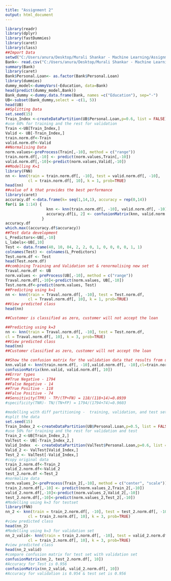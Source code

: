 ---
title: "Assignment 2"
output: html_document
---
```{r}
library(readr)
library(dplyr)
library(fastDummies)
library(caret)
library(class)
##Import Data
setwd("C:/Users/anura/Desktop/Murali Shankar - Machine Learning/Assignment 2")
Bank<- read.csv("C:/Users/anura/Desktop/Murali Shankar - Machine Learning/Assignment 2/UniversalBank.csv")
summary(Bank)
library(caret)
Bank$Personal.Loan<- as.factor(Bank$Personal.Loan)
library(dummies)
dummy_model<-dummyVars(~Education, data=Bank)
head(predict(dummy_model,Bank))
Bank_dummy <-dummy.data.frame(Bank, names =c("Education"), sep="-")
UB<-subset(Bank_dummy,select = -c(1, 5))
head(UB)
##Splitting Data
set.seed(15)
Train_Index <-createDataPartition(UB$Personal.Loan,p=0.6, list = FALSE)
#use 60% for training and the rest for validation
Train <-UB[Train_Index,]
Valid <- UB[-Train_Index,]
train.norm.df<-Train
valid.norm.df<-Valid
##Normalising Data
norm.values<-preProcess(Train[,-10], method = c("range"))
train.norm.df[,-10] <- predict(norm.values,Train[,-10])
valid.norm.df[,-10]<-predict(norm.values,Valid[,-10])
##Modelling K=1
library(FNN)
nn <- knn(train = train.norm.df[, -10], test = valid.norm.df[, -10], 
          cl = train.norm.df[, 10], k = 1, prob=TRUE)
head(nn)
##value of k that provides the best performance
library(caret)
accuracy.df <-data.frame(k= seq(1,14,1), accuracy = rep(0,14))
for(i in 1:14) {
                  knn <- knn(train.norm.df[, -10], valid.norm.df[, -10], cl = train.norm.df[, 10], k = i)
                  accuracy.df[i, 2] <- confusionMatrix(knn, valid.norm.df[, 10])$overall[1] 
                }
accuracy.df
which.max((accuracy.df$accuracy))
##Test data development
L_Predictors<-UB[,-10]
L_labels<-UB[,10]
Test <- data.frame(40, 10, 84, 2, 2, 0, 1, 0, 0, 0, 0, 1, 1)
colnames(Test) <- colnames(L_Predictors)
Test.norm.df <- Test
head(Test.norm.df)
##combining Training and Validation set & renormalising new set
Traval.norm.df <- UB
norm.values <- preProcess(UB[,-10], method = c("range"))
Traval.norm.df[,-10]<-predict(norm.values, UB[,-10])
Test.norm.df<-predict(norm.values, Test)
##Predicting using k=1
nn <- knn(train = Traval.norm.df[, -10], test = Test.norm.df, 
          cl = Traval.norm.df[, 10], k = 1, prob=TRUE)
##View predicted class
head(nn)

##Customer is classified as zero, customer will not accept the loan

##Predicting using k=3
nn <- knn(train = Traval.norm.df[, -10], test = Test.norm.df, 
cl = Traval.norm.df[, 10], k = 3, prob=TRUE)
##View predicted class
head(nn)
##Customer classified as zero, customer will not accept the loan

##Show the confusion matrix for the validation data that results from using the best k.
knn.valid <- knn(train.norm.df[, -10],valid.norm.df[, -10],cl=train.norm.df[, 10],k=3,prob = 0.5)
confusionMatrix(knn.valid, valid.norm.df[, 10])
##Error types 
##True Negative - 1794
##False Negative - 14
##True Positive - 118
##False Positive - 74
##Sensitivity(TPR) - TP/(TP+FN) = 118/(118+14)=0.8939
#specificity(TNR)- TN/(TN+FP) = 1794/(1794+74)=0.9603

#modelling with diff partitioning -  training, validation, and test sets (50% : 30% : 20%)
#split the data 
set.seed(15)
Train_Index_2 <-createDataPartition(UB$Personal.Loan,p=0.5, list = FALSE)
#use 50% for training and the rest for validation and test
Train_2 <-UB[Train_Index_2,]
ValTest <- UB[-Train_Index_2,]
Valid_Index  <- createDataPartition(ValTest$Personal.Loan,p=0.6, list = FALSE)
Valid_2 <- ValTest[Valid_Index,]
Test_2 <- ValTest[-Valid_Index,]
#copy original data
train_2.norm.df<-Train_2
valid_2.norm.df<-Valid_2
test_2.norm.df <-Test_2
#normalize data
norm.values_2<-preProcess(Train_2[,-10], method = c("center", "scale"))
train_2.norm.df[,-10] <- predict(norm.values_2,Train_2[,-10])
valid_2.norm.df[,-10]<-predict(norm.values_2,Valid_2[,-10])
test_2.norm.df[,-10]<-predict(norm.values_2,Test_2[,-10])
#Modelling using k=3 for testset
library(FNN)
nn_2 <- knn(train = train_2.norm.df[, -10], test = test_2.norm.df[, -10], 
          cl = train_2.norm.df[, 10], k = 3, prob=TRUE)
#view predicted class
head(nn_2)
#Modelling using k=3 for validation set
nn_2_valid<- knn(train = train_2.norm.df[, -10], test = valid_2.norm.df[, -10], 
          cl = train_2.norm.df[, 10], k = 3, prob=TRUE)
#view predicted class
head(nn_2_valid)
#compare confusion matrix for test set with validation set
confusionMatrix(nn_2, test_2.norm.df[, 10])
#Accuracy for Test is 0.956
confusionMatrix(nn_2_valid, valid_2.norm.df[, 10])
#Accuracy for validation is 0.954 & test set is 0.956

```
